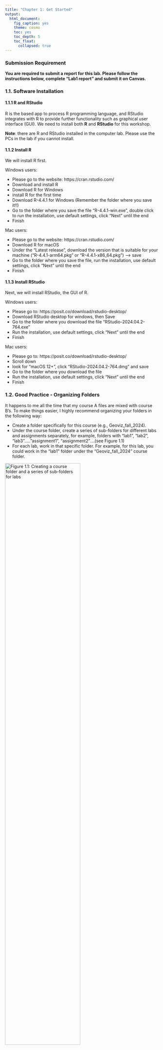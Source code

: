 ```yaml
---
title: "Chapter 1: Get Started"
output: 
  html_document:
    fig_caption: yes
    theme: cosmo
    toc: yes
    toc_depth: 5
    toc_float: 
      collapsed: true
---
```


### Submission Requirement

**You are required to submit a report for this lab. Please follow the instructions below, complete "Lab1 report" and submit it on Canvas. **


### 1.1. Software Installation

#### 1.1.1 R and RStudio

R is the based app to process R programming language, and RStudio integrates with R to provide further functionality such as graphical user interface (GUI). We need to install both **R** and **RStudio** for this workshop. \

**Note**: there are R and RStudio installed in the computer lab. Please use the PCs in the lab if you cannot install. \


#### 1.1.2 Install R
We will install R first.  \

Windows users: 

* Please go to the website: https://cran.rstudio.com/
* Download and install R
* Download R for Windows
* install R for the first time
* Download R-4.4.1 for Windows (Remember the folder where you save it!!)
* Go to the folder where you save the file “R-4.4.1-win.exe”, double click to run the installation, use default settings, click “Next” until the end 
* Finish


Mac users: 

* Please go to the website: https://cran.rstudio.com/
* Download R for macOS 
* Under the “Latest release”, download the version that is suitable for your machine (“R-4.4.1-arm64.pkg” or “R-4.4.1-x86_64.pkg”) --> save 
* Go to the folder where you save the file, run the installation, use default settings, click “Next” until the end
* Finish


#### 1.1.3 Install RStudio
Next, we will install RStudio, the GUI of R.  \

Windows users: 

* Please go to: https://posit.co/download/rstudio-desktop/ 
* Download RStudio desktop for windows, then Save
* Go to the folder where you download the file “RStudio-2024.04.2-764.exe” 
* Run the installation, use default settings, click “Next” until the end  
* Finish


Mac users:  

* Please go to: https://posit.co/download/rstudio-desktop/ 
* Scroll down 
* look for “macOS 12+”, click “RStudio-2024.04.2-764.dmg” and save
* Go to the folder where you download the file 
* Run the installation, use default settings, click “Next” until the end 
* Finish


### 1.2. Good Practice - Organizing Folders  

It happens to me all the time that my course A files are mixed with course B's. 
To make things easier, I highly recommend organizing your folders in the following way: 

* Create a folder specifically for this course (e.g., Geoviz_fall_2024). 
* Under the course folder, create a series of sub-folders for different labs and assignments separately, for example, folders with  "lab1", "lab2", "lab3"....."assignment1", "assignment2"....(see Figure 1.1)
* For each lab, work in that specific folder. For example, for this lab, you could work in the "lab1" folder under the "Geoviz_fall_2024" course folder.  \

![Figure 1.1: Creating a course folder and a series of sub-folders for labs](figs/lab1_organizing folder.png){width=70%} 
<br>
<br>

### 1.3. Launching RStudio {#sec1_launch}
Remember that we have installed both **R** and **RStudio** earlier? But for this lab and for all future ones, we only need to run **RStudio**. This is because **R** is the hidden computing infrastructure while **RStudio** is the interface.  

Run RStudio.  

![Figure 1.2: Lauching RStudio](figs/lab1_launch_Rstudio.png){width=40%}

If it is the first time to run RStudio, it may ask you to "select the version of R to use". Use the default option "64-bit version of R”, click "OK". "Enable automated crash reporting" --> "Yes"

After launching RStudio, you will see the following interface (Figure 1.3).
![Figure 1.3: The interface of RStudio](figs/lab1_rstudio_interface.png){width=100%}

<br>
<br>

#### 1.3.1 Create a project

Before creating a project, please make sure that you have already created your course folder and the sub-folder "**lab1**" as mentioned in *Section 2: Good practice*. \

In RStudio menu --> File --> New Project --> *Existing* Directory --> Browse & Navigate to the course folder, then the sub-folder “**lab1**” --> Double clicks to go inside of the folder “**lab1**” --> Open --> Create Project \

*Note: we will need to repeat this to create projects for future labs and assignments.* \


#### 1.3.1 Create a new script

A **script** is a sequence of instructions that can be executed by a computer or programming language (in our case, R). \ 
To create a new script, in RStudio menu --> New File --> R Script (see Figure 1.4) \ 

![Figure 1.4: New script](figs/lab1_new_script.png){width=100%}


<br>

Then, we also need to save the script to the "lab1" folder. File --> Save --> Specify File Name --> Save (see Figure 1.5) \

![Figure 1.5: Save script to folder "lab1"](figs/lab1_save_script.png){width=70%}

After creating and saving the new script, you should see something similar to Figure 1.6. \
![Figure 1.6: Interface after creating a new script](figs/lab1_Window.png){width=100%}

Let's try to coding now. First, let's ask the machine to do math for us. 

* Type the following command in the top-left window (red in Figure 1.6)
* Select that line
* click run

```r
2+5+8
```
![Figure 1.7: Simple coding - math](figs/lab1_first command_math.png){width=100%}
Next, let's asking the machine to print some words for us. Type the following command and run it. 
*Hint: to run codes, please select lines and click "Run" *

```r
print("GES Geovisualization")
```
**Good Coding Practice:**

* Always start a new line when writing a new command; 
* In R & RStudio, scripts are !!case-sensitive!! Changing the capitalization of codes can run into errors. 




### 1.4. Let's start mapping! 


**tmap** is a commonly used package in R for mapping. We install this package first. Type the command in your script and click "run". 

```r
install.packages("tmap")
```

Then, we load the **tmap** package. Again, type --> select --> run

```r
# load "tmap"
library(tmap)
```

#### 1.4.1. Hello World! 
The package **tmap** itself has a dataset on countries. Let's load the data first, and create a world map based on their level of inequality.  

Please run the command below on your local machine. What do you see under the **Plot** tab on bottom right? Click "Zoom". 
Please do a screenshot of the map and paste it to your "**Lab1 Report**". 
```r
# load the world data
data("World")

# create a map
tm_shape(World) +
    tm_polygons("inequality")
```

Close the "Plot Zoom" window and go back to the script. 

#### 1.4.2 Interactive Map
Next, we will create an interactive map to explore countries' happy planet index (HPI). The Happy Planet Index is a measure of sustainable well-being in considering human well-being and environmental impact. 

We will use a different color palette (Yellow & Green) for this map. Type the code to your script --> select --> run.  
```r
tmap_mode("view")

tm_shape(World) +
    tm_polygons("HPI", palette = "YlGn")
```

Under the **Plot** tab, click "Zoom". Please do a screenshot of the map and paste it to your "**Lab1 Report**".\
Hover over the map and click any country, you should be able to see their HPI index. Please report HPI indexes of any five countries to "**Lab1 Report**". 

### 1.5. Close & Exit
To close an R project, please go "File"--> "Close Project" -- a pop window asking "Do you want to save these changes" --> "Yes".

![](figs/lab1_closeproject.png){width=30%} 
![Figure 1.8: Close & Save an R Project](figs/lab1_closeproject_save.png){width=50%}
